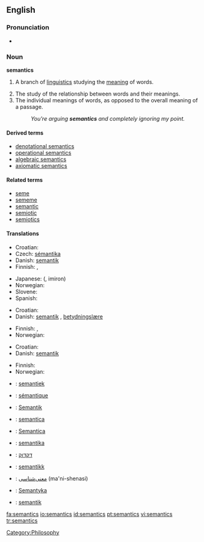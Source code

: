 {{wikipedia}}
==English==

===Pronunciation===
* {{IPA|/sɪˈmæntɪks/}}

===Noun===
'''semantics'''  <!--plural only, right? Yes-Wonderfool-->

# {{linguistics}} A branch of [[linguistics]] studying the [[meaning]] of words.
# The study of the relationship between words and their meanings.
# The individual meanings of words, as opposed to the overall meaning of a passage.
#: ''You're arguing '''semantics''' and completely ignoring my point.''

====Derived terms====
* [[denotational semantics]]
* [[operational semantics]]
* [[algebraic semantics]]
* [[axiomatic semantics]]

====Related terms====
* [[seme]]
* [[sememe]]
* [[semantic]]
* [[semiotic]]
* [[semiotics]]

====Translations====
{{trans-top|science of the meaning of words}}
* Croatian: {{t-|hr|semantika|f}}
* Czech: [[sémantika]] {{f}}
* Danish: [[semantik]] {{c}}
* Finnish: {{t-|fi|semantiikka}}, {{t-|fi|merkitysoppi}}
{{trans-mid}}
* Japanese: {{Jpan|[[意味論]]}} ({{Jpan|[[いみろん]]}}, imiron)
* Norwegian: {{t+|no|semantikk|m}}
* Slovene: {{t+|sl|pomenoslovje|n}}
* Spanish: {{t+|es|semántica|f}}
{{trans-bottom}}

{{trans-top|study of the relationship between words and their meanings}}
* Croatian: {{t-|hr|semantika|f}}
* Danish: [[semantik]] {{c}}, [[betydningslære]] {{c}}
{{trans-mid}}
* Finnish: {{t-|fi|semantiikka}}, {{t-|fi|merkitysoppi}}
* Norwegian: {{t+|no|semantikk|m}}
{{trans-bottom}}

{{trans-top|individual meanings of words}}
* Croatian: {{t-|hr|semantika|f}}
* Danish: [[semantik]] {{c}}
{{trans-mid}}
* Finnish: {{t-|fi|semantiikka}}
* Norwegian: {{t+|no|semantikk|m}}
{{trans-bottom}}

{{checktrans-top}}
* {{ttbc|Dutch}}: [[semantiek]] {{f}}
* {{ttbc|French}}: [[sémantique]] {{f}}
* {{ttbc|German}}: [[Semantik]] {{f}}
* {{ttbc|Interlingua}}: [[semantica]]
* {{ttbc|Italian}}: [[Semantica]] {{f}}
* {{ttbc|Lithuanian}}: [[semantika]] {{f}}
* {{ttbc|Hebrew}}: [[דקדוק]]
* {{ttbc|Norwegian}}: [[semantikk]] {{c}}
* {{ttbc|Persian}}: [[معنی‌شناسی]] (ma'ni-shenasi)
* {{ttbc|Polish}}: [[Semantyka]] {{f}}
* {{ttbc|Swedish}}: [[semantik]] {{c}}
{{trans-bottom}}

[[Category:Philosophy]]

[[fa:semantics]]
[[io:semantics]]
[[id:semantics]]
[[pt:semantics]]
[[vi:semantics]]
[[tr:semantics]]
